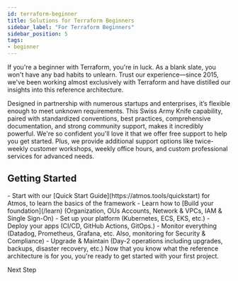 ```yaml
---
id: terraform-beginner
title: Solutions for Terraform Beginners
sidebar_label: "For Terraform Beginners"
sidebar_position: 5
tags:
- beginner
---
```


If you're a beginner with Terraform, you're in luck. As a blank slate, you won't have any bad habits to unlearn. Trust our experience—since 2015, we've been working almost exclusively with Terraform and have distilled our insights into this reference architecture.

Designed in partnership with numerous startups and enterprises, it’s flexible enough to meet unknown requirements. This Swiss Army Knife capability, paired with standardized conventions, best practices, comprehensive documentation, and strong community support, makes it incredibly powerful. We're so confident you'll love it that we offer free support to help you get started. Plus, we provide additional support options like twice-weekly customer workshops, weekly office hours, and custom professional services for advanced needs.

## Getting Started

<Steps>
- Start with our [Quick Start Guide](https://atmos.tools/quickstart) for Atmos, to learn the basics of the framework
- Learn how to [Build your foundation](/learn) (Organization, OUs Accounts, Network & VPCs, IAM & Single Sign-On)
- Set up your platform (Kubernetes, ECS, EKS, etc.)
- Deploy your apps (CI/CD, GitHub Actions, GitOps.)
- Monitor everything (Datadog, Prometheus, Grafana, etc. Also, monitoring for Security & Compliance)
- Upgrade & Maintain (Day-2 operations including upgrades, backups, disaster recovery, etc.)
</Steps>


<ActionCard title="What comes next?">
  Now that you know what the reference architecture is for you, you're ready to get started with your first project.

  <PrimaryCTA to="/layers/foundation">Next Step</PrimaryCTA>
</ActionCard>
